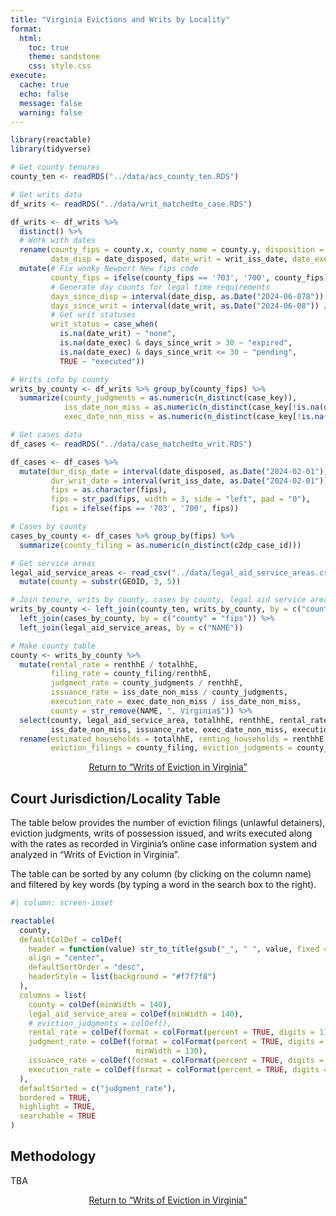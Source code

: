 ```yaml
---
title: "Virginia Evictions and Writs by Locality"
format: 
  html:
    toc: true
    theme: sandstone
    css: style.css
execute:
  cache: true
  echo: false
  message: false
  warning: false
---
```


```r
library(reactable)
library(tidyverse)
```


```r
# Get county tenures 
county_ten <- readRDS("../data/acs_county_ten.RDS")

# Get writs data 
df_writs <- readRDS("../data/writ_matchedto_case.RDS")

df_writs <- df_writs %>% 
  distinct() %>%
  # Work with dates
  rename(county_fips = county.x, county_name = county.y, disposition = disposition.x,
         date_disp = date_disposed, date_writ = writ_iss_date, date_exec = writ_exec_date) %>% 
  mutate(# Fix wonky Newport New fips code
         county_fips = ifelse(county_fips == '703', '700', county_fips), 
         # Generate day counts for legal time requirements
         days_since_disp = interval(date_disp, as.Date("2024-06-078")) / ddays(1),
         days_since_writ = interval(date_writ, as.Date("2024-06-08")) / ddays(1),
         # Get writ statuses
         writ_status = case_when(
           is.na(date_writ) ~ "none",
           is.na(date_exec) & days_since_writ > 30 ~ "expired",
           is.na(date_exec) & days_since_writ <= 30 ~ "pending",
           TRUE ~ "executed"))

# Writs info by county
writs_by_county <- df_writs %>% group_by(county_fips) %>%
  summarize(county_judgments = as.numeric(n_distinct(case_key)),
            iss_date_non_miss = as.numeric(n_distinct(case_key[!is.na(date_writ)])),
            exec_date_non_miss = as.numeric(n_distinct(case_key[!is.na(date_exec)])))

# Get cases data
df_cases <- readRDS("../data/case_matchedto_writ.RDS")

df_cases <- df_cases %>% 
  mutate(dur_disp_date = interval(date_disposed, as.Date("2024-02-01")) / ddays(1),
         dur_writ_date = interval(writ_iss_date, as.Date("2024-02-01")) / ddays(1),
         fips = as.character(fips),
         fips = str_pad(fips, width = 3, side = "left", pad = "0"),
         fips = ifelse(fips == '703', '700', fips))

# Cases by county
cases_by_county <- df_cases %>% group_by(fips) %>%
  summarize(county_filing = as.numeric(n_distinct(c2dp_case_id)))

# Get service areas
legal_aid_service_areas <- read_csv("../data/legal_aid_service_areas.csv") %>%
  mutate(county = substr(GEOID, 3, 5))

# Join tenure, writs by county, cases by county, legal aid service area
writs_by_county <- left_join(county_ten, writs_by_county, by = c("county" = "county_fips")) %>% 
  left_join(cases_by_county, by = c("county" = "fips")) %>% 
  left_join(legal_aid_service_areas, by = c("NAME"))

# Make county table
county <- writs_by_county %>%
  mutate(rental_rate = renthhE / totalhhE, 
         filing_rate = county_filing/renthhE,
         judgment_rate = county_judgments / renthhE,
         issuance_rate = iss_date_non_miss / county_judgments, 
         execution_rate = exec_date_non_miss / iss_date_non_miss,
         county = str_remove(NAME, ", Virginia$")) %>%
  select(county, legal_aid_service_area, totalhhE, renthhE, rental_rate, county_filing, filing_rate, county_judgments, judgment_rate, 
         iss_date_non_miss, issuance_rate, exec_date_non_miss, execution_rate) %>%
  rename(estimated_households = totalhhE, renting_households = renthhE,
         eviction_filings = county_filing, eviction_judgments = county_judgments, writs_issued = iss_date_non_miss, writs_executed = exec_date_non_miss) 

```

<p style="text-align:center;">[Return to "Writs of Eviction in Virginia"](https://virginiaequitycenter.github.io/va-evictions/writs/writs_of_eviction.html)</p>

## Court Jurisdiction/Locality Table

The table below provides the number of eviction filings (unlawful detainers), eviction judgments, writs of possession issued, and writs executed along with the rates as recorded in Virginia's online case information system and analyzed in "Writs of Eviction in Virginia".

The table can be sorted by any column (by clicking on the column name) and filtered by key words (by typing a word in the search box to the right).

```r
#| column: screen-inset

reactable(
  county,
  defaultColDef = colDef(
    header = function(value) str_to_title(gsub("_", " ", value, fixed = TRUE)),
    align = "center",
    defaultSortOrder = "desc",
    headerStyle = list(background = "#f7f7f8")
  ),
  columns = list(
    county = colDef(minWidth = 140),
    legal_aid_service_area = colDef(minWidth = 140),
    # eviction_judgments = colDef(),
    rental_rate = colDef(format = colFormat(percent = TRUE, digits = 1)),
    judgment_rate = colDef(format = colFormat(percent = TRUE, digits = 1),
                            minWidth = 130),
    issuance_rate = colDef(format = colFormat(percent = TRUE, digits = 1)),
    execution_rate = colDef(format = colFormat(percent = TRUE, digits = 1))
  ),
  defaultSorted = c("judgment_rate"),
  bordered = TRUE,
  highlight = TRUE,
  searchable = TRUE
)
```


## Methodology

TBA

<p style="text-align:center;">[Return to "Writs of Eviction in Virginia"](https://virginiaequitycenter.github.io/va-evictions/writs/writs_of_eviction.html)</p>
